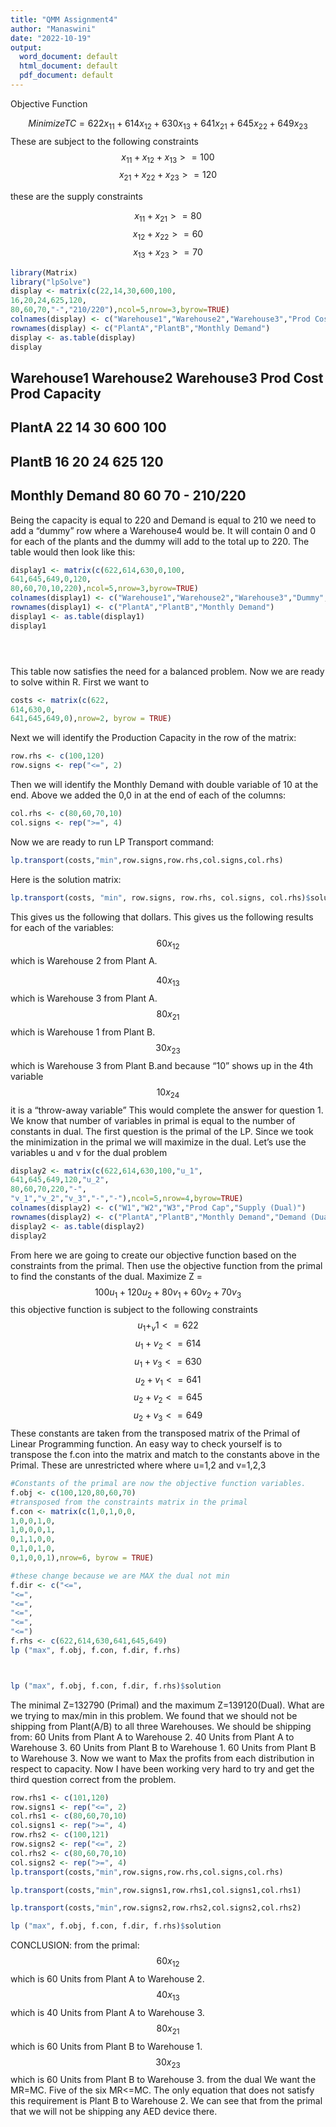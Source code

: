 ---
title: "QMM Assignment4"
author: "Manaswini"
date: "2022-10-19"
output:
  word_document: default
  html_document: default
  pdf_document: default
---

Objective Function 

$$MinimizeTC = 622x_{11}+614x_{12}+630x_{13}+641x_{21}+645x_{22}+649x_{23}$$
These are subject to the following constraints
$$
x_{11}+x_{12}+x_{13}>=100$$
$$
x_{21}+x_{22}+x_{23}>=120$$

these are the supply constraints

$$
x_{11}+x_{21}>=80$$
$$
x_{12}+x_{22}>=60$$
$$
x_{13}+x_{23}>=70$$


```{r}
library(Matrix) 
library("lpSolve") 
display <- matrix(c(22,14,30,600,100, 
16,20,24,625,120, 
80,60,70,"-","210/220"),ncol=5,nrow=3,byrow=TRUE) 
colnames(display) <- c("Warehouse1","Warehouse2","Warehouse3","Prod Cost","Prod Capacity") 
rownames(display) <- c("PlantA","PlantB","Monthly Demand") 
display <- as.table(display) 
display 

```
## Warehouse1 Warehouse2 Warehouse3 Prod Cost Prod Capacity 
## PlantA 22 14 30 600 100  
## PlantB 16 20 24 625 120  
## Monthly Demand 80 60 70 - 210/220 


Being the capacity is equal to 220 and Demand is equal to 210 we need to add a “dummy” row where a Warehouse4 would be. It will contain 0 and 0 for each of the plants and the dummy will add to the total up to 220. The table would then look like this: 
```{r}
display1 <- matrix(c(622,614,630,0,100, 
641,645,649,0,120, 
80,60,70,10,220),ncol=5,nrow=3,byrow=TRUE) 
colnames(display1) <- c("Warehouse1","Warehouse2","Warehouse3","Dummy","Production Capacity") 
rownames(display1) <- c("PlantA","PlantB","Monthly Demand") 
display1 <- as.table(display1) 
display1 





```


This table now satisfies the need for a balanced problem. Now we are ready to solve within R. First we want to
```{r}

costs <- matrix(c(622,
614,630,0, 
641,645,649,0),nrow=2, byrow = TRUE)

```

Next we will identify the Production Capacity in the row of the matrix: 
```{r}
row.rhs <- c(100,120) 
row.signs <- rep("<=", 2) 


```
Then we will identify the Monthly Demand with double variable of 10 at the end. Above we added the 0,0 in at the end of each of the columns:
```{r}
col.rhs <- c(80,60,70,10) 
col.signs <- rep(">=", 4) 


```

Now we are ready to run LP Transport command: 
```{r}
lp.transport(costs,"min",row.signs,row.rhs,col.signs,col.rhs)
```
Here is the solution matrix:
```{r}
lp.transport(costs, "min", row.signs, row.rhs, col.signs, col.rhs)$solution 

```
This gives us the following that dollars. This gives us the following results for each of the variables:$$60x_{12}$$which is Warehouse 2 from Plant A.

$$40x_{13}$$which is Warehouse 3 from Plant A.
$$80x_{21}$$which is Warehouse 1 from Plant B.
$$30x_{23}$$which is Warehouse 3 from Plant B.and because “10” shows up in the 4th variable$$10x_{24}$$it is a “throw-away variable”
This would complete the answer for question 1.
We know that number of variables in primal is equal to the number of constants in dual. The first question is the primal of the
LP. Since we took the minimization in the primal we will maximize in the dual. Let’s use the variables u and v for the dual problem

```{r}
display2 <- matrix(c(622,614,630,100,"u_1", 
641,645,649,120,"u_2", 
80,60,70,220,"-", 
"v_1","v_2","v_3","-","-"),ncol=5,nrow=4,byrow=TRUE) 
colnames(display2) <- c("W1","W2","W3","Prod Cap","Supply (Dual)") 
rownames(display2) <- c("PlantA","PlantB","Monthly Demand","Demand (Dual)") 
display2 <- as.table(display2) 
display2 


```
From here we are going to create our objective function based on the constraints from the primal. Then use the objective
function from the primal to find the constants of the dual.
Maximize Z = $$100u_{1}+120u_{2}+80v_{1}+60v_{2}+70v_{3}$$
this objective function is subject to the following constraints
$$u_{1}+_v{1}<=622$$
$$u_{1}+v_{2}<=614$$
$$u_{1}+v_{3}<=630$$
$$u_{2}+v_{1}<=641$$
$$u_{2}+v_{2}<=645$$
$$u_{2}+v_{3}<=649$$
These constants are taken from the transposed matrix of the Primal of Linear Programming function. An easy way to check
yourself is to transpose the f.con into the matrix and match to the constants above in the Primal. These are unrestricted
where where u=1,2 and v=1,2,3

```{r}
#Constants of the primal are now the objective function variables. 
f.obj <- c(100,120,80,60,70) 
#transposed from the constraints matrix in the primal 
f.con <- matrix(c(1,0,1,0,0, 
1,0,0,1,0, 
1,0,0,0,1, 
0,1,1,0,0, 
0,1,0,1,0, 
0,1,0,0,1),nrow=6, byrow = TRUE) 

#these change because we are MAX the dual not min 
f.dir <- c("<=", 
"<=", 
"<=", 
"<=", 
"<=", 
"<=") 
f.rhs <- c(622,614,630,641,645,649) 
lp ("max", f.obj, f.con, f.dir, f.rhs) 




```

```{r}
lp ("max", f.obj, f.con, f.dir, f.rhs)$solution

```
The minimal Z=132790 (Primal) and the maximum Z=139120(Dual). What are we trying to max/min in this problem. We
found that we should not be shipping from Plant(A/B) to all three Warehouses. We should be shipping from:
60 Units from Plant A to Warehouse 2.
40 Units from Plant A to Warehouse 3.
60 Units from Plant B to Warehouse 1.
60 Units from Plant B to Warehouse 3.
Now we want to Max the profits from each distribution in respect to capacity.
Now I have been working very hard to try and get the third question correct from the problem.
```{r}
row.rhs1 <- c(101,120) 
row.signs1 <- rep("<=", 2) 
col.rhs1 <- c(80,60,70,10) 
col.signs1 <- rep(">=", 4) 
row.rhs2 <- c(100,121) 
row.signs2 <- rep("<=", 2) 
col.rhs2 <- c(80,60,70,10) 
col.signs2 <- rep(">=", 4) 
lp.transport(costs,"min",row.signs,row.rhs,col.signs,col.rhs) 

```
```{r}
lp.transport(costs,"min",row.signs1,row.rhs1,col.signs1,col.rhs1) 

```

```{r}
lp.transport(costs,"min",row.signs2,row.rhs2,col.signs2,col.rhs2) 
```
```{r}
lp ("max", f.obj, f.con, f.dir, f.rhs)$solution 

```
CONCLUSION:
from the primal:
$$60x_{12}$$which is 60 Units from Plant A to Warehouse 2.
$$40x_{13}$$which is 40 Units from Plant A to Warehouse 3.
$$80x_{21}$$which is 60 Units from Plant B to Warehouse 1.
$$30x_{23}$$which is 60 Units from Plant B to Warehouse 3.
from the dual
We want the MR=MC. Five of the six MR<=MC. The only equation that does not satisfy this requirement is Plant B to
Warehouse 2. We can see that from the primal that we will not be shipping any AED device there.


